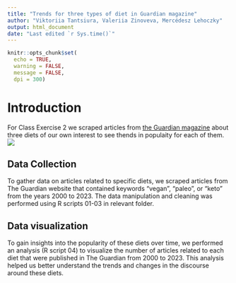 ```yaml
---
title: "Trends for three types of diet in Guardian magazine"
author: "Viktoriia Tantsiura, Valeriia Zinoveva, Mercédesz Lehoczky"
output: html_document
date: "Last edited `r Sys.time()`"
---
```


```r
knitr::opts_chunk$set(
  echo = TRUE, 
  warning = FALSE, 
  message = FALSE, 
  dpi = 300)
```

# Introduction

For Class Exercise 2 we scraped articles from [the Guardian magazine](https://www.theguardian.com/international) about three diets of our own interest to see thends in populaity for each of them.  ![](https://i.guim.co.uk/img/static/sys-images/Guardian/Pix/pictures/2015/3/17/1426593160681/14df77c1-13c1-43d0-8dea-bbd1ac0df050-bestSizeAvailable.jpeg?width=1200&height=630&quality=85&auto=format&fit=crop&overlay-align=bottom%2Cleft&overlay-width=100p&overlay-base64=L2ltZy9zdGF0aWMvb3ZlcmxheXMvdGctZGVmYXVsdC5wbmc&enable=upscale&s=53d9228653e910b2d5c0c01e882d6d1b)

## Data Collection

To gather data on articles related to specific diets, we scraped articles from The Guardian website that contained keywords "vegan", "paleo", or "keto" from the years 2000 to 2023. The data manipulation and cleaning was performed using R scripts 01-03 in relevant folder.


## Data visualization 

To gain insights into the popularity of these diets over time, we performed an analysis (R script 04) to visualize the number of articles related to each diet that were published in The Guardian from 2000 to 2023. This analysis helped us better understand the trends and changes in the discourse around these diets.


